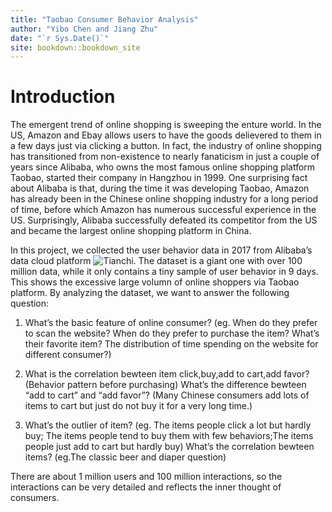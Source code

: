 ```yaml
--- 
title: "Taobao Consumer Behavior Analysis"
author: "Yibo Chen and Jiang Zhu"
date: "`r Sys.Date()`"
site: bookdown::bookdown_site
---
```


# Introduction

The emergent trend of online shopping is sweeping the enture world. In the US, Amazon and Ebay allows users to have the goods delievered to them in a few days just via clicking a button. In fact, the industry of online shopping has transitioned from non-existence to nearly fanaticism in just a couple of years since Alibaba, who owns the most famous online shopping platform Taobao, started their company in Hangzhou in 1999. One surprising fact about Alibaba is that, during the time it was developing Taobao, Amazon has already been in the Chinese online shopping industry for a long period of time, before which Amazon has numerous successful experience in the US. Surprisingly, Alibaba successfully defeated its competitor from the US and became the largest online shopping platform in China. 

In this project, we collected the user behavior data in 2017 from Alibaba's data cloud platform ![Tianchi](https://tianchi.aliyun.com/). The dataset is a giant one with over 100 million data, while it only contains a tiny sample of user behavior in 9 days. This shows the excessive large volumn of online shoppers via Taobao platform. By analyzing the dataset, we want to answer the following question:

1. What’s the basic feature of online consumer? (eg. When do they prefer to scan the website? When do they prefer to purchase the item? What’s their favorite item? The distribution of time spending on the website for different consumer?)

2. What is the correlation bewteen item click,buy,add to cart,add favor? (Behavior pattern before purchasing) What’s the difference bewteen “add to cart” and “add favor”? (Many Chinese consumers add lots of items to cart but just do not buy it for a very long time.)

3. What’s the outlier of item? (eg. The items people click a lot but hardly buy; The items people tend to buy them with few behaviors;The items people just add to cart but hardly buy) What’s the correlation bewteen items? (eg.The classic beer and diaper question)

There are about 1 million users and 100 million interactions, so the interactions can be very detailed and reflects the inner thought of consumers.
